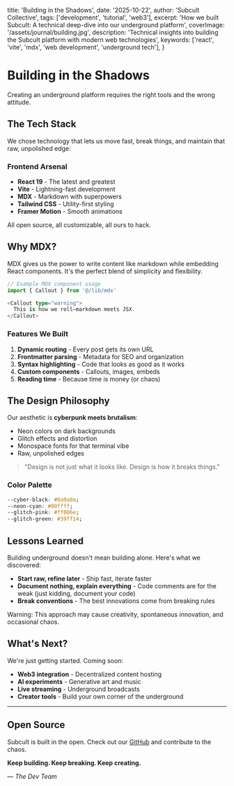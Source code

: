 
  title: 'Building in the Shadows',
  date: '2025-10-22',
  author: 'Subcult Collective',
  tags: ['development', 'tutorial', 'web3'],
  excerpt:
    'How we built Subcult: A technical deep-dive into our underground platform',
  coverImage: '/assets/journal/building.jpg',
  description:
    'Technical insights into building the Subcult platform with modern web technologies',
  keywords: ['react', 'vite', 'mdx', 'web development', 'underground tech'],
}

# Building in the Shadows

Creating an underground platform requires the right tools and the wrong attitude.

## The Tech Stack

We chose technology that lets us move fast, break things, and maintain that raw, unpolished edge:

### Frontend Arsenal

- **React 19** - The latest and greatest
- **Vite** - Lightning-fast development
- **MDX** - Markdown with superpowers
- **Tailwind CSS** - Utility-first styling
- **Framer Motion** - Smooth animations

<Callout type="info">
  All open source, all customizable, all ours to hack.
</Callout>

## Why MDX?

MDX gives us the power to write content like markdown while embedding React components. It's the perfect blend of simplicity and flexibility.

```typescript
// Example MDX component usage
import { Callout } from '@/lib/mdx'

<Callout type="warning">
  This is how we roll—markdown meets JSX.
</Callout>
```

### Features We Built

1. **Dynamic routing** - Every post gets its own URL
2. **Frontmatter parsing** - Metadata for SEO and organization
3. **Syntax highlighting** - Code that looks as good as it works
4. **Custom components** - Callouts, images, embeds
5. **Reading time** - Because time is money (or chaos)

## The Design Philosophy

Our aesthetic is **cyberpunk meets brutalism**:

- Neon colors on dark backgrounds
- Glitch effects and distortion
- Monospace fonts for that terminal vibe
- Raw, unpolished edges

> "Design is not just what it looks like. Design is how it breaks things."

### Color Palette

```css
--cyber-black: #0a0a0a;
--neon-cyan: #00ffff;
--glitch-pink: #ff006e;
--glitch-green: #39ff14;
```

## Lessons Learned

Building underground doesn't mean building alone. Here's what we discovered:

- **Start raw, refine later** - Ship fast, iterate faster
- **Document nothing, explain everything** - Code comments are for the weak (just kidding, document your code)
- **Break conventions** - The best innovations come from breaking rules

<Callout type="warning">
  Warning: This approach may cause creativity, spontaneous innovation, and
  occasional chaos.
</Callout>

## What's Next?

We're just getting started. Coming soon:

- **Web3 integration** - Decentralized content hosting
- **AI experiments** - Generative art and music
- **Live streaming** - Underground broadcasts
- **Creator tools** - Build your own corner of the underground

---

## Open Source

Subcult is built in the open. Check out our [GitHub](https://github.com/subculture-collective) and contribute to the chaos.

**Keep building. Keep breaking. Keep creating.**

_— The Dev Team_
